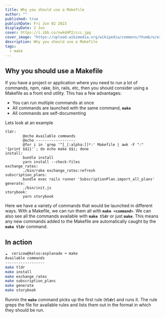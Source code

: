 ```yaml
---
title: Why you should use a Makefile
author: ""
published: true
publishDate: Fri Jun 02 2023
displayDate: 2 Jun
cover: https://i.ibb.co/swkd4P2/ccc.jpg
cover_image: "https://upload.wikimedia.org/wikipedia/commons/thumb/e/e3/Sarajevo_City_Panorama.JPG/2560px-Sarajevo_City_Panorama.JPG"
description: Why you should use a Makefile
tags:
  - make
---
```


## Why you should use a Makefile

If you have a project or application where you need to run a lot of commands, npm, rake, bin, rails, etc, then you should consider using a Makefile as a front end utility. This has a few advantages:

- You can run multiple commands at once
- All commands are launched with the same command, **`make`**
- All commands are self-documenting

Lets look at an example

```make
tldr:
        @echo Available commands
        @echo ------------------
        @for i in `grep '^[_[:alpha:]]*:' Makefile | awk -F ":" '{print $$1}'`; do echo make $$i; done
install:
        bundle install
        yarn install --check-files
exchange_rates:
        ./bin/rake exchange_rates:refresh
subscription_plans:
        bundle exec rails runner 'SubscriptionPlan.import_all_plans'
generate:
        ./bin/init.js
storybook:
        yarn storybook
```

Here we have a variety of commands that would be launched in different ways. With a Makefile, we can run them all with **`make <command>`**. We can also see all the commands available with **`make tldr`** or just **`make`**. This means any new commands added to the Makefile are automatically caught by the **`make tldr`** command.

## In action

```bash
☁  cericow@kelso:esplanade ➜ make
Available commands
------------------
make tldr
make install
make exchange_rates
make subscription_plans
make generate
make storybook
```

Runnin the **`make`** command picks up the first rule (**`tldr`**) and runs it. The rule greps the file for available rules and lists them out in the format in which they should be run.
